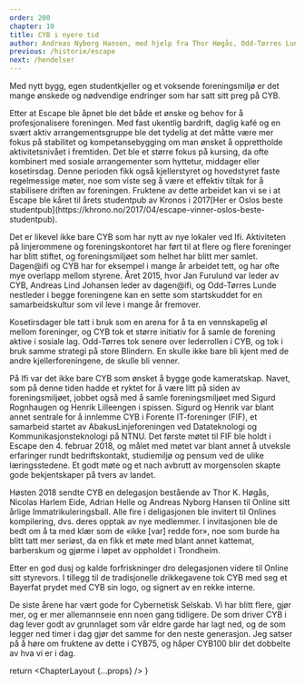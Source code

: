```yaml
---
order: 200
chapter: 10
title: CYB i nyere tid
author: Andreas Nyborg Hansen, med hjelp fra Thor Høgås, Odd-Tørres Lunde & Jan Furulund
previous: /historie/escape
next: /hendelser
---
```



Med nytt bygg, egen studentkjeller og et voksende foreningsmiljø er det mange ønskede og nødvendige endringer som
har satt sitt preg på CYB.

<p>
  Etter at Escape ble åpnet ble det både et ønske og behov for å profesjonalisere foreningen. Med fast ukentlig
  bardrift, daglig kafé og en svært aktiv arrangementsgruppe ble det tydelig at det måtte være mer fokus på stabilitet
  og kompetansebygging om man ønsket å opprettholde aktivitetsnivået i fremtiden. Det ble et større fokus på kursing,
  da ofte kombinert med sosiale arrangementer som hyttetur, middager eller kosetirsdag. Denne perioden fikk også
  kjellerstyret og hovedstyret faste regelmessige møter, noe som viste seg å være et effektiv tiltak for å stabilisere
  driften av foreningen. Fruktene av dette arbeidet kan vi se i at Escape ble kåret til årets studentpub av Kronos
  i 2017<Footnote>[Her er Oslos beste
  studentpub](https://khrono.no/2017/04/escape-vinner-oslos-beste-studentpub)</Footnote>.
</p>

Det er likevel ikke bare CYB som har nytt av nye lokaler ved Ifi. Aktiviteten på linjerommene og foreningskontoret
har ført til at flere og flere foreninger har blitt stiftet, og foreningsmiljøet som helhet har blitt mer samlet.
Dagen@ifi og CYB har for eksempel i mange år arbeidet tett, og har ofte mye overlapp mellom styrene. Året 2015,
hvor Jan Furulund var leder av CYB, Andreas Lind Johansen leder av dagen@ifi, og Odd-Tørres Lunde nestleder i
begge foreningene kan en sette som startskuddet for en samarbeidskultur som vil leve i mange år fremover.

Kosetirsdager ble tatt i bruk som en arena for å ta en vennskapelig øl mellom foreninger, og CYB tok et
større initiativ for å samle de forening aktive i sosiale lag. Odd-Tørres tok senere over lederrollen i CYB,
og tok i bruk samme strategi på store Blindern. En skulle ikke bare bli kjent med de andre kjellerforeningene,
de skulle bli venner.

<p>
  På Ifi var det ikke bare CYB som ønsket å bygge gode kameratskap. Navet, som på denne tiden hadde et ryktet for
  å være litt på siden av foreningsmiljøet, jobbet også med å samle foreningsmiljøet med Sigurd Rognhaugen og Henrik
  Lilleengen i spissen. Sigurd og Henrik var blant annet sentrale for å innlemme CYB i Forente IT-foreninger (FIF),
  et samarbeid startet av Abakus<Footnote>Linjeforeningen ved Datateknologi og Kommunikasjonsteknologi på
  NTNU</Footnote>. Det første møtet til FIF ble holdt i Escape den 4. februar 2018, og målet med
  møtet var blant annet å utveksle erfaringer rundt bedriftskontakt, studiemiljø og pensum ved de ulike læringsstedene.
  Et godt møte og et nach avbrutt av morgensolen skapte gode bekjentskaper på tvers av landet.
</p>

Høsten 2018 sendte CYB en delegasjon bestående av Thor K. Høgås, Nicolas Harlem Eide, Adrian Helle og Andreas
Nyborg Hansen til Online sitt årlige Immatrikuleringsball. Alle fire i deligasjonen ble invitert til Onlines
kompilering, dvs. deres opptak av nye medlemmer. I invitasjonen ble de bedt om å ta med klær som de «ikke [var]
redde for», noe som burde ha blitt tatt mer seriøst, da en fikk et møte med blant annet kattemat, barberskum og
gjørme i løpet av oppholdet i Trondheim.

Etter en god dusj og kalde forfriskninger dro delegasjonen videre til Online sitt styrevors. I tillegg til de
tradisjonelle drikkegavene tok CYB med seg et Bayerfat prydet med CYB sin logo, og signert av en rekke interne.

De siste årene har vært gode for Cybernetisk Selskab. Vi har blitt flere, gjør mer, og er mer allemannseie enn
noen gang tidligere. De som driver CYB i dag lever godt av grunnlaget som vår eldre garde har lagt ned, og de
som legger ned timer i dag gjør det samme for den neste generasjon. Jeg satser på å høre om fruktene av dette
i CYB75, og håper CYB100 blir det dobbelte av hva vi er i dag.

  return <ChapterLayout {...props} />
}
